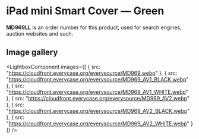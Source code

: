 
# iPad mini Smart Cover — Green

<Callout type='info' emoji='👉🏻'>**MD969LL** is an order number for this product, used for search engines, auction websites and such.</Callout>

## Image gallery

<LightboxComponent
    images={[
      {
        src: "https://cloudfront.everycase.org/everysource/MD969.webp"
      },
      {
        src: "https://cloudfront.everycase.org/everysource/MD969_AV1_BLACK.webp"
      },
      {
        src: "https://cloudfront.everycase.org/everysource/MD969_AV1_WHITE.webp"
      },
      {
        src: "https://cloudfront.everycase.org/everysource/MD969_AV2.webp"
      },
      {
        src: "https://cloudfront.everycase.org/everysource/MD969_AV2_BLACK.webp"
      },
      {
        src: "https://cloudfront.everycase.org/everysource/MD969_AV2_WHITE.webp"
      }
    ]}
  />
